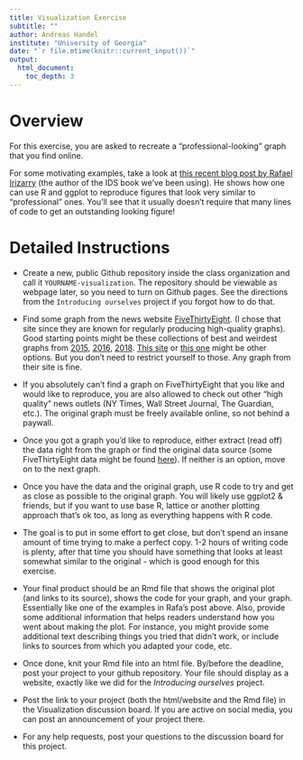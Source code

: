 ```yaml
---
title: Visualization Exercise 
subtitle: ""
author: Andreas Handel
institute: "University of Georgia"
date: "`r file.mtime(knitr::current_input())`"
output: 
  html_document:
    toc_depth: 3
---
```


# Overview
For this exercise, you are asked to recreate a "professional-looking" graph that you find online.

For some motivating examples, take a look at [this recent blog post by Rafael Irizarry](https://simplystatistics.org/2019/08/28/you-can-replicate-almost-any-plot-with-ggplot2/) (the author of the IDS book we've been using). He shows how one can use R and ggplot to reproduce figures that look very similar to "professional" ones. You'll see that it usually doesn't require that many lines of code to get an outstanding looking figure!


# Detailed Instructions

* Create a new, public Github repository inside the class organization and call it `YOURNAME-visualization`. The repository should be viewable as webpage later, so you need to turn on Github pages. See the directions from the `Introducing ourselves` project if you forgot how to do that.

* Find some graph from the news website [FiveThirtyEight](https://fivethirtyeight.com/). (I chose that site since they are known for regularly producing high-quality graphs). Good starting points might be these collections of best and weirdest graphs from [2015](https://fivethirtyeight.com/features/our-47-weirdest-charts-from-2015/),  [2016](https://fivethirtyeight.com/features/the-52-best-and-weirdest-charts-we-made-in-2016/), [2018](https://fivethirtyeight.com/features/the-45-best-and-weirdest-charts-we-made-in-2018/). [This site](https://fivethirtyeight.com/tag/in-one-chart/) or [this one]() might be other options. But you don't need to restrict yourself to those. Any graph from their site is fine. 

* If you absolutely can't find a graph on FiveThirtyEight that you like and would like to reproduce, you are also allowed to check out other "high quality" news outlets (NY Times, Wall Street Journal, The Guardian, etc.). The original graph must be freely available online, so not behind a paywall.

* Once you got a graph you'd like to reproduce, either extract (read off) the data right from the graph or find the original data source (some FiveThirtyEight data might be found [here](https://data.fivethirtyeight.com/)). If neither is an option, move on to the next graph.

* Once you have the data and the original graph, use R code to try and get as close as possible to the original graph. You will likely use ggplot2 & friends, but if you want to use base R, lattice or another plotting approach that's ok too, as long as everything happens with R code.

* The goal is to put in some effort to get close, but don't spend an insane amount of time trying to make a perfect copy. 1-2 hours of writing code is plenty, after that time you should have something that looks at least somewhat similar to the original - which is good enough for this exercise.

* Your final product should be an Rmd file that shows the original plot (and links to its source), shows the code for your graph, and your graph. Essentially like one of the examples in Rafa's post above. Also, provide some additional information that helps readers understand how you went about making the plot. For instance, you might provide some additional text describing things you tried that didn't work, or include links to sources from which you adapted your code, etc. 

* Once done, knit your Rmd file into an html file. By/before the deadline, post your project to your github repository. Your file should display as a website, exactly like we did for the _Introducing ourselves_ project. 

* Post the link to your project (both the html/website and the Rmd file) in the Visualization discussion board. If you are active on social media, you can post an announcement of your project there. 

* For any help requests, post your questions to the discussion board for this project.

